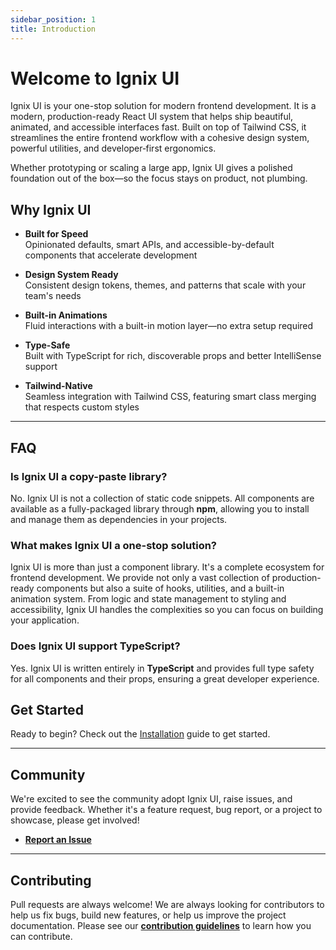 ```yaml
---
sidebar_position: 1
title: Introduction
---
```


# Welcome to Ignix UI

Ignix UI is your one-stop solution for modern frontend development. It is a modern, production-ready React UI system that helps ship beautiful, animated, and accessible interfaces fast. Built on top of Tailwind CSS, it streamlines the entire frontend workflow with a cohesive design system, powerful utilities, and developer‑first ergonomics.

Whether prototyping or scaling a large app, Ignix UI gives a polished foundation out of the box—so the focus stays on product, not plumbing.

## Why Ignix UI

- **Built for Speed**  
  Opinionated defaults, smart APIs, and accessible-by-default components that accelerate development

- **Design System Ready**  
  Consistent design tokens, themes, and patterns that scale with your team's needs

- **Built-in Animations**  
  Fluid interactions with a built-in motion layer—no extra setup required

- **Type-Safe**  
  Built with TypeScript for rich, discoverable props and better IntelliSense support

- **Tailwind-Native**  
  Seamless integration with Tailwind CSS, featuring smart class merging that respects custom styles

---

## FAQ

### Is Ignix UI a copy-paste library?

No. Ignix UI is not a collection of static code snippets. All components are available as a fully-packaged library through **npm**, allowing you to install and manage them as dependencies in your projects.

### What makes Ignix UI a one-stop solution?

Ignix UI is more than just a component library. It's a complete ecosystem for frontend development. We provide not only a vast collection of production-ready components but also a suite of hooks, utilities, and a built-in animation system. From logic and state management to styling and accessibility, Ignix UI handles the complexities so you can focus on building your application.

### Does Ignix UI support TypeScript?

Yes. Ignix UI is written entirely in **TypeScript** and provides full type safety for all components and their props, ensuring a great developer experience.

## Get Started

Ready to begin? Check out the [Installation](/docs/installation) guide to get started.

---

## Community

We're excited to see the community adopt Ignix UI, raise issues, and provide feedback. Whether it's a feature request, bug report, or a project to showcase, please get involved!

-   **[Report an Issue](https://github.com/mindfiredigital/ignix-ui/issues)**

---

## Contributing

Pull requests are always welcome! We are always looking for contributors to help us fix bugs, build new features, or help us improve the project documentation. Please see our **[contribution guidelines](/docs/contribution-guide/how-to-contribute)** to learn how you can contribute.
